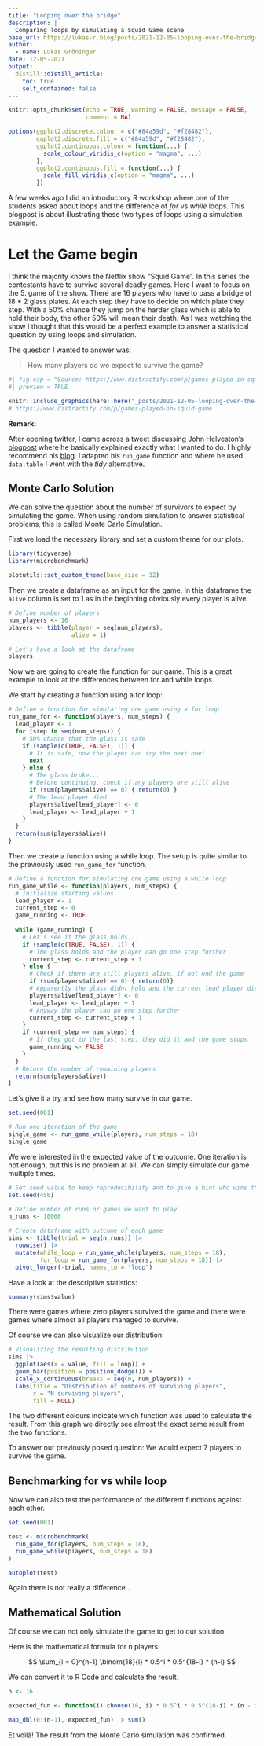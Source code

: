 ```yaml
---
title: "Looping over the bridge"
description: |
  Comparing loops by simulating a Squid Game scene
base_url: https://lukas-r.blog/posts/2021-12-05-looping-over-the-bridge/
author:
  - name: Lukas Gröninger
date: 12-05-2021
output:
  distill::distill_article:
    toc: true
    self_contained: false
---
```



```r
knitr::opts_chunk$set(echo = TRUE, warning = FALSE, message = FALSE, 
                      comment = NA)

options(ggplot2.discrete.colour = c("#84a59d", "#f28482"),
        ggplot2.discrete.fill = c("#84a59d", "#f28482"),
        ggplot2.continuous.colour = function(...) {
          scale_colour_viridis_c(option = "magma", ...)
        },
        ggplot2.continuous.fill = function(...) {
          scale_fill_viridis_c(option = "magma", ...)
        })
```

A few weeks ago I did an introductory R workshop where one of the students 
asked about loops and the difference of *for* vs *while* loops. 
This blogpost is about illustrating these two types of loops using 
a simulation example. 

# Let the Game begin

I think the majority knows the Netflix show "Squid Game". In this series 
the contestants have to survive several deadly games.
Here I want to focus on the 5. game of the show. There are 16 players who 
have to pass a bridge of 18 * 2 glass plates. At each step they have to decide
on which plate they step. With a 50% chance they jump on the harder glass which
is able to hold their body, the other 50% will mean their death.
As I was watching the show I thought that this would be a perfect example
to answer a statistical question by using loops and simulation.

The question I wanted to answer was:

> How many players do we expect to survive the game?

```r
#| fig.cap = "Source: https://www.distractify.com/p/games-played-in-squid-game",
#| preview = TRUE

knitr::include_graphics(here::here("_posts/2021-12-05-looping-over-the-bridge/img", "squid_game_bridge.jpg"))
# https://www.distractify.com/p/games-played-in-squid-game
```

**Remark:**

After opening twitter, I came across a tweet discussing John Helveston's 
[blogpost](https://www.jhelvy.com/posts/2021-10-19-monte-carlo-bridge-game/) 
where he basically explained exactly what I wanted to do. I highly recommend his
[blog](https://www.jhelvy.com/blog.html). I adapted his `run_game` function and 
where he used `data.table` I went with the *tidy* alternative.


## Monte Carlo Solution

We can solve the question about the number of survivors to expect by simulating the game. 
When using random simulation to answer statistical problems, this is called
Monte Carlo Simulation.

First we load the necessary library and set a custom theme for our plots.

```r
library(tidyverse)
library(microbenchmark)

plotutils::set_custom_theme(base_size = 32)
```

Then we create a dataframe as an input for the game. In this dataframe the 
`alive` column is set to 1 as in the beginning obviously every player is alive.


```r
# Define number of players
num_players <- 16
players <- tibble(player = seq(num_players), 
                  alive = 1)

# Let's have a look at the dataframe
players
```

Now we are going to create the function for our game.
This is a great example to look at the differences between for and while 
loops. 

We start by creating a function using a for loop:

```r
# Define a function for simulating one game using a for loop
run_game_for <- function(players, num_steps) {
  lead_player <- 1
  for (step in seq(num_steps)) {
    # 50% chance that the glass is safe
    if (sample(c(TRUE, FALSE), 1)) {
      # It is safe, now the player can try the next one!
      next
    } else {
      # The glass broke...
      # Before continuing, check if any players are still alive
      if (sum(players$alive) == 0) { return(0) }
      # The lead player died
      players$alive[lead_player] <- 0
      lead_player <- lead_player + 1
    }
  }
  return(sum(players$alive))
}

```

Then we create a function using a while loop.
The setup is quite similar to the previously used `run_game_for` function.


```r
# Define a function for simulating one game using a while loop
run_game_while <- function(players, num_steps) {
  # Initialize starting values
  lead_player <- 1
  current_step <- 0
  game_running <- TRUE
  
  while (game_running) {
    # Let's see if the glass holds...
    if (sample(c(TRUE, FALSE), 1)) {
      # The glass holds and the player can go one step further
      current_step <- current_step + 1
    } else {
      # Check if there are still players alive, if not end the game
      if (sum(players$alive) == 0) { return(0)}
      # Apparently the glass didnt hold and the current lead player dies
      players$alive[lead_player] <- 0
      lead_player <- lead_player + 1
      # Anyway the player can go one step further 
      current_step <- current_step + 1
    }
    if (current_step == num_steps) {
      # If they got to the last step, they did it and the game stops
      game_running <- FALSE
    }
  }
  # Return the number of remaining players
  return(sum(players$alive))
}

```

Let's give it a try and see how many survive in our game.

```r
set.seed(001)

# Run one iteration of the game
single_game <- run_game_while(players, num_steps = 18)
single_game
```

We were interested in the expected value of the outcome. 
One iteration is not enough, but this is no problem at all.
We can simply simulate our game multiple times.


```r
# Set seed value to keep reproducibility and to give a hint who wins the game
set.seed(456)

# Define number of runs or games we want to play
n_runs <- 10000

# Create dataframe with outcome of each game
sims <- tibble(trial = seq(n_runs)) |> 
  rowwise() |> 
  mutate(while_loop = run_game_while(players, num_steps = 18),
         for_loop = run_game_for(players, num_steps = 18)) |> 
  pivot_longer(-trial, names_to = "loop")
```


Have a look at the descriptive statistics:

```r
summary(sims$value)
```


There were games where zero players survived the game and there were 
games where almost all players managed to survive.

Of course we can also visualize our distribution:

```r
# Visualizing the resulting distribution
sims |> 
  ggplot(aes(x = value, fill = loop)) +
  geom_bar(position = position_dodge()) +
  scale_x_continuous(breaks = seq(0, num_players)) +
  labs(title = "Distribution of numbers of surviving players",
       x = "N surviving players",
       fill = NULL)

```

The two different colours indicate which function was used to calculate the result. 
From this graph we directly see almost the exact same result from the two functions.

To answer our previously posed question: We would expect 7 players to survive the game.


## Benchmarking for vs while loop

Now we can also test the performance of the different functions against each other.

```r
set.seed(001)

test <- microbenchmark(
  run_game_for(players, num_steps = 18),
  run_game_while(players, num_steps = 18)
)

autoplot(test)

```

Again there is not really a difference...

## Mathematical Solution

Of course we can not only simulate the game to get to our solution.

Here is the mathematical formula for n players:

$$
\sum_{i = 0}^{n-1} \binom{18}{i} * 0.5^i * 0.5^{18-i} * (n-i)
$$

We can convert it to R Code and calculate the result.

```r
n <- 16

expected_fun <- function(i) choose(18, i) * 0.5^i * 0.5^(18-i) * (n - i)

map_dbl(0:(n-1), expected_fun) |> sum()

```

Et voilà! The result from the Monte Carlo simulation was confirmed.








